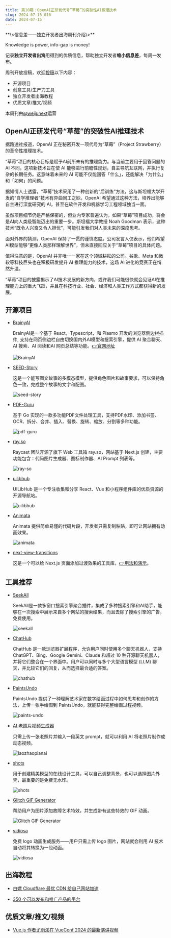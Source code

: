 ```yaml
---
title: 第10期：OpenAI正研发代号“草莓”的突破性AI推理技术
slug: 2024-07-15_010
date: 2024-07-15
---
```


<Aside>
**\<信息差——独立开发者出海周刊介绍\>**

Knowledge is power, info-gap is money!

记录**独立开发者出海**用得到的优质信息，帮助独立开发者**缩小信息差**，每周一发布。

周刊开放投稿，欢迎[投稿](https://github.com/weijunext/gapis.money/issues)以下内容：
- 开源项目
- 创意工具/生产力工具
- 独立开发者出海教程
- 优质文章/推文/视频

本周刊由[@weijunext](https://x.com/weijunext)运营
</Aside>

## OpenAI正研发代号“草莓”的突破性AI推理技术

据路透社报道，OpenAI 正在秘密开发一项代号为“草莓”（Project Strawberry）的革命性推理技术。

“草莓”项目的核心目标是赋予AI前所未有的推理能力。与当前主要用于回答问题的 AI 不同，这项新技术旨在使 AI 能够进行前瞻性规划，自主导航互联网，并执行复杂的长期任务。这意味着未来的 AI 可能不仅能回答「什么」，还能解决「为什么」和「如何」的问题。

据知情人士透露，“草莓”技术采用了一种创新的“后训练”方法，这与斯坦福大学开发的“自学推理者”技术有异曲同工之妙。OpenAI 希望通过这种方法，培养出能够自主进行深度研究的 AI，甚至在软件开发和机器学习工程领域独当一面。

虽然项目细节仍是严格保密的，但业内专家普遍认为，如果“草莓”项目成功，将会是AI向人类级智能迈出的重要一步。斯坦福大学教授 Noah Goodman 表示，这种技术“既令人兴奋又令人担忧”，可能引发我们对人类未来的深度思考。

面对外界的猜测，OpenAI 保持了一贯的谨慎态度。公司发言人仅表示，他们希望AI模型能够“更像人类那样理解世界”，但未直接回应关于“草莓”项目的具体问题。

值得注意的是，OpenAI 并非唯一一家在这个领域耕耘的公司。谷歌、Meta 和微软等科技巨头也在积极研发提升 AI 推理能力的技术，这场 AI 进化的竞赛正在悄然升温。

“草莓”项目的披露揭示了AI技术发展的新方向，或许我们可能很快就会见证AI在推理能力上的重大飞跃，并且在科技行业、社会、经济和人类工作方式都获得新的发展。

## 开源项目

- [BrainyAI](https://github.com/luyu0279/BrainyAI)

  BrainyAI是一个基于 React，Typescript，和 Plasmo 开发的浏览器侧边栏插件, 支持在网页侧边栏自由切换国内外AI模型和搜索引擎，提供 AI 聚合聊天、AI 搜索、AI 阅读和AI 网页总结等功能。[👉官网地址](https://brainyai.app/utm_source=gapis.money&utm_medium=pr&utm_campaign=0709)

  ![BrainyAI](/assets/010/brainy-ai.webp)

- [SEED-Story](https://github.com/TencentARC/SEED-Story)

  这是一个能写图文故事的多模态模型，提供角色图片和故事要求，可以保持角色一致，完成整个故事的文字和配图。

  ![seed-story](/assets/010/seed-story.webp)

- [PDF-Guru](https://github.com/kevin2li/PDF-Guru)

  基于 Go 实现的一款多功能PDF文件处理工具，支持PDF水印、添加书签、OCR、拆分、合并、插入、替换、旋转、缩放、分割等多种功能。

  ![pdf-guru](/assets/010/pdf-guru.webp)

- [ray.so](https://ray.so/)

  Raycast 团队开源了旗下 Web 工具箱 ray.so，网站基于 Next.js 创建，主要功能包含：代码图片生成器、图标制作器、AI Prompt 列表等。

  ![ray-so](/assets/010/ray-so.webp)

- [uilibhub](https://github.com/aidevtoolkit/uilibhub)

  UILibHub 是一个专注收集和分享 React、Vue 和小程序组件库的优质资源的开源导航站。

  ![uilibhub](/assets/010/uilibhub.webp)
  
- [Animata](https://github.com/codse/animata)

  Animata 提供简单易懂的代码片段，开发者只需复制粘贴，即可让网站拥有动画效果。

  ![animata](/assets/010/animata.webp)

- [next-view-transitions](https://github.com/shuding/next-view-transitions)

  这是一个可以给 Next.js 页面添加过渡效果的工具库，[👉用法和演示](https://x.com/weijunext/status/1811588664150892830)。


## 工具推荐

- [SeekAll](https://seekall.ai/)

  SeekAll是一款多窗口搜索引擎聚合插件，集成了多种搜索引擎和AI助手，能够在一次搜索中展示来自多个网站的搜索结果，而且去除了搜索引擎的广告，免费使用。

  ![seekall](/assets/010/seek-all.webp)

- [ChatHub](https://app.chathub.gg/?ref=gapismoney)

  ChatHub 是一款浏览器扩展程序，允许用户同时使用多个聊天机器人，支持 ChatGPT、Bing、Google Gemini、Claude 和超过 10 种开源聊天机器人，并将它们整合在一个界面中。用户可以同时与多个大型语言模型 (LLM) 聊天，并比较它们的回复，从而选择最合适的答案。

  ![chathub](/assets/010/chathub.webp)

- [PaintsUndo](https://lllyasviel.github.io/pages/paints_undo/)

  PaintsUndo 提供了一种理解艺术家在数字绘画过程中如何思考和创作的方法，上传一张手绘图到 PaintsUndo，就能获得完整绘画过程视频。

  ![paints-undo](/assets/010/paints-undo.webp)

- [AI 老照片视频生成器](https://laozhaopianai.com/)

  只需上传一张老照片并输入一段英文 prompt，就可以利用 AI 将老照片制作成动态视频。

  ![laozhaopianai](/assets/010/laozhaopianai.webp)

- [shots](https://shots.so/)

  用于创建精美模型的在线设计工具，可以自己调整背景，也可以选择图片外壳，最重要的是免费无水印。

  ![shots](/assets/010/shots-so.webp)

- [Glitch GIF Generator](https://glitchgenerator.com/)

  帮助用户为图片添加故障艺术特效，并生成带有这些特效的 GIF 动画。

  ![Glitch GIF Generator](/assets/010/glitchgenerator.webp)

- [vidiosa](https://logo.vidiosa.com/)

  免费 logo 动画生成服务——用户只需上传 logo 图片，网站就会利用 AI 技术自动将其转换为一段动画。

  ![vidiosa](/assets/010/vidiosa.webp)


## 出海教程

- [白嫖 Cloudflare 最优 CDN 给自己网站加速](https://www.youtube.com/watch?v=XiseBoIrOPc)

- [350 个可以发布和推广产品的平台](https://docs.google.com/spreadsheets/u/0/d/1Ky8NU5nhSi_zYHBbvxvofOmMRZf0r3MwiM0apoe8Pvk/htmlview?pli=1#)


## 优质文章/推文/视频

- [Vue.js 作者尤雨溪在 VueConf 2024 的最新演讲视频](https://www.bilibili.com/video/BV1q1421b7YR/)